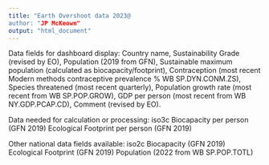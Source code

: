 ```yaml
---
title: "Earth Overshoot data 2023@
author: "JP McKeown"
output: "html_document"
---
```


Data fields for dashboard display: 
Country name,
Sustainability Grade (revised by EO),
Population (2019 from GFN),
Sustainable maximum population (calculated as biocapacity/footprint),
Contraception (most recent Modern methods contraceptive prevalence % WB SP.DYN.CONM.ZS),
Species threatened (most recent quarterly),
Population growth rate (most recent from WB SP.POP.GROW),
GDP per person (most recent from WB NY.GDP.PCAP.CD),
Comment (revised by EO).

Data needed for calculation or processing:
iso3c
Biocapacity per person (GFN 2019)
Ecological Footprint per person (GFN 2019)

Other national data fields available:
iso2c
Biocapacity (GFN 2019)
Ecological Footprint (GFN 2019)
Population (2022 from WB SP.POP.TOTL)

```r

```

